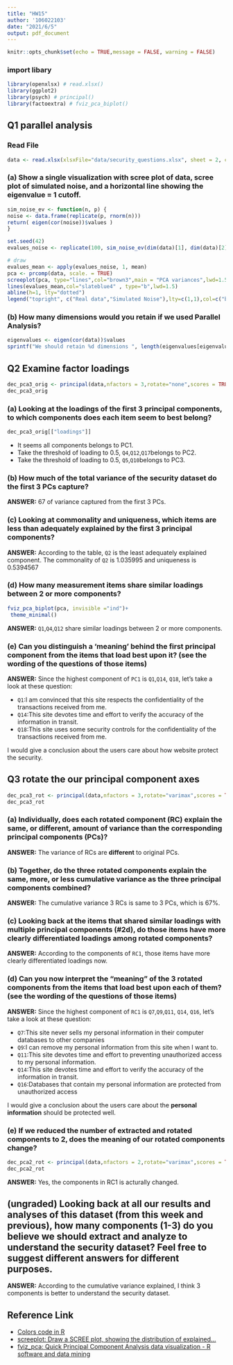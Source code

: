 ```yaml
---
title: "HW15"
author: '106022103'
date: "2021/6/5"
output: pdf_document
---
```


```r
knitr::opts_chunk$set(echo = TRUE,message = FALSE, warning = FALSE)
```

### import libary
```r
library(openxlsx) # read.xlsx()
library(ggplot2) 
library(psych) # principal() 
library(factoextra) # fviz_pca_biplot()
```



## Q1 parallel analysis

### Read File

```r
data <- read.xlsx(xlsxFile="data/security_questions.xlsx", sheet = 2, colNames = TRUE)
```

### (a) Show a single visualization with scree plot of data, scree plot of simulated noise, and a horizontal line showing the eigenvalue = 1 cutoff.

```r
sim_noise_ev <- function(n, p) {
noise <- data.frame(replicate(p, rnorm(n)))
return( eigen(cor(noise))$values )
}

set.seed(42)
evalues_noise <- replicate(100, sim_noise_ev(dim(data)[1], dim(data)[2]))
```

```r
# draw
evalues_mean <- apply(evalues_noise, 1, mean)
pca <- prcomp(data, scale. = TRUE)
screeplot(pca, type="lines",col="brown3",main = "PCA variances",lwd=1.5,ylim = c(0, 10))
lines(evalues_mean,col="slateblue4" , type="b",lwd=1.5)
abline(h=1, lty="dotted")
legend("topright", c("Real data","Simulated Noise"),lty=c(1,1),col=c("brown3","slateblue4"))
```


### (b) How many dimensions would you retain if we used Parallel Analysis?

```r
eigenvalues <- eigen(cor(data))$values
sprintf("We should retain %d dimensions ", length(eigenvalues[eigenvalues>1]))
```

## Q2 Examine factor loadings

```r
dec_pca3_orig <- principal(data,nfactors = 3,rotate="none",scores = TRUE)
dec_pca3_orig
```


### (a) Looking at the loadings of the first 3 principal components, to which components does each item seem to best belong?

```r
dec_pca3_orig[["loadings"]]
```

+ It seems all components belongs to PC1.  
+ Take the threshold of loading to 0.5, `Q4`,`Q12`,`Q17`belongs to PC2.
+ Take the threshold of loading to 0.5, `Q5`,`Q10`belongs to PC3.  

### (b) How much of the total variance of the security dataset do the first 3 PCs capture?

**ANSWER:** $67%$ of variance captured from the first 3 PCs.

### (c) Looking at commonality and uniqueness, which items are less than adequately explained by the first 3 principal components?

**ANSWER:** According to the table, `Q2` is the least adequately explained component. The commonality of `Q2` is $1.035995$ and  uniqueness is $0.5394567$

### (d) How many measurement items share similar loadings between 2 or more components?

```r
fviz_pca_biplot(pca, invisible ="ind")+
 theme_minimal()
```
**ANSWER:** `Q1`,`Q4`,`Q12` share similar loadings between 2 or more components.

### (e) Can you distinguish a ‘meaning’ behind the first principal component from the items that load best upon it? (see the wording of the questions of those items)

**ANSWER:** Since the highest component of `PC1` is `Q1`,`Q14`, `Q18`, let's take a look at these question:

+ `Q1`:I am convinced that this site respects the confidentiality of the transactions received from me.  
+ `Q14`:This site devotes time and effort to verify the accuracy of the information in transit.  
+ `Q18`:This site uses some security controls for the confidentiality of the transactions received from me.

I would give a conclusion about the users care about how website protect the security.


## Q3 rotate the our principal component axes 

```r
dec_pca3_rot <- principal(data,nfactors = 3,rotate="varimax",scores = TRUE)
dec_pca3_rot
```



### (a) Individually, does each rotated component (RC) explain the same, or different, amount of variance than the corresponding principal components (PCs)?

**ANSWER:** The variance of RCs are **different** to original PCs.

### (b) Together, do the three rotated components explain the same, more, or less cumulative variance as the three principal components combined?

**ANSWER:** The cumulative variance 3 RCs is same to 3 PCs, which is 67%.

### (c) Looking back at the items that shared similar loadings with multiple principal components (#2d), do those items have more clearly differentiated loadings among rotated components?

**ANSWER:** According to the components of `RC1`, those items have more clearly differentiated loadings now.

### (d) Can you now interpret the “meaning” of the 3 rotated components from the items that load best upon each of them? (see the wording of the questions of those items)

**ANSWER:** Since the highest component of `RC1` is `Q7`,`Q9`,`Q11`, `Q14`, `Q16`, let's take a look at these question:

+ `Q7`:This site never sells my personal information in their computer databases to other companies   
+ `Q9`:I can remove my personal information from this site when I want to.  
+ `Q11`:This site devotes time and effort to preventing unauthorized access to my personal information.  
+ `Q14`:This site devotes time and effort to verify the accuracy of the information in transit.    
+ `Q16`:Databases that contain my personal information are protected from unauthorized access 

I would give a conclusion about the users care about the **personal information** should be protected well.


### (e) If we reduced the number of extracted and rotated components to 2, does the meaning of our rotated components change?

```r
dec_pca2_rot <- principal(data,nfactors = 2,rotate="varimax",scores = TRUE)
dec_pca2_rot
```

**ANSWER:**  Yes, the components in RC1 is acturally changed.


## (ungraded) Looking back at all our results and analyses of this dataset (from this week and previous), how many components (1-3) do you believe we should extract and analyze to understand the security dataset? Feel free to suggest different answers for different purposes.

**ANSWER:** According to the cumulative variance explained, I think 3 components is better to understand the security dataset.


## Reference Link
+ [Colors code in R](http://www.stat.columbia.edu/~tzheng/files/Rcolor.pdf)
+ [screeplot: Draw a SCREE plot, showing the distribution of explained...](https://rdrr.io/bioc/PCAtools/man/screeplot.html)
+ [fviz_pca: Quick Principal Component Analysis data visualization - R software and data mining](http://www.sthda.com/english/wiki/fviz-pca-quick-principal-component-analysis-data-visualization-r-software-and-data-mining#fviz_pca_ind-graph-of-individuals)

